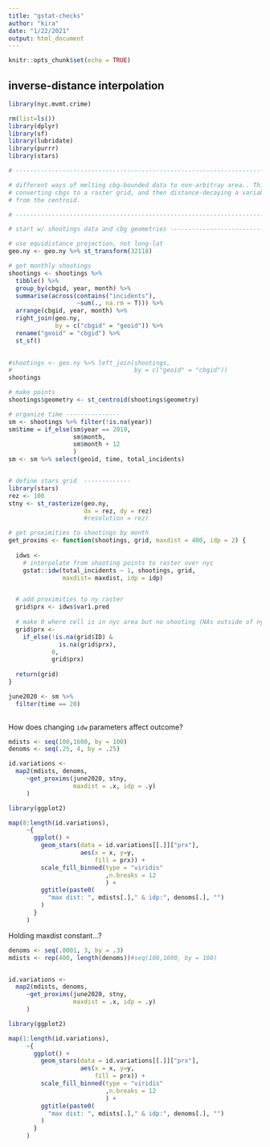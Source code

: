 ```yaml
---
title: "gstat-checks"
author: "kira"
date: "1/22/2021"
output: html_document
---
```


```r
knitr::opts_chunk$set(echo = TRUE)
```


## inverse-distance interpolation

```r

library(nyc.mvmt.crime)

rm(list=ls())
library(dplyr)
library(sf)
library(lubridate)
library(purrr)
library(stars)

# ------------------------------------------------------------------------------

# different ways of melting cbg-bounded data to non-arbitray area.. This tries
# converting cbgs to a raster grid, and then distance-decaying a variable of interest
# from the centroid.

# ------------------------------------------------------------------------------

# start w/ shootings data and cbg geometries -----------------------------------

# use equidistance projection, not long-lat
geo.ny <- geo.ny %>% st_transform(32118)

# get monthly shootings
shootings <- shootings %>% 
  tibble() %>% 
  group_by(cbgid, year, month) %>% 
  summarise(across(contains("incidents"),
                   ~sum(., na.rm = T))) %>% 
  arrange(cbgid, year, month) %>% 
  right_join(geo.ny,
             by = c("cbgid" = "geoid")) %>% 
  rename("geoid" = "cbgid") %>% 
  st_sf()

  
#shootings <- geo.ny %>% left_join(shootings,
#                                  by = c("geoid" = "cbgid"))
shootings

# make points
shootings$geometry <- st_centroid(shootings$geometry)

# organize time ---------------
sm <- shootings %>% filter(!is.na(year))
sm$time = if_else(sm$year == 2019,
                  sm$month,
                  sm$month + 12
                  )
sm <- sm %>% select(geoid, time, total_incidents)


# define stars grid  -------------
library(stars)
rez <- 100
stny <- st_rasterize(geo.ny,
                     dx = rez, dy = rez)
                     #resolution = rez)

# get proximities to shootings by month
get_proxims <- function(shootings, grid, maxdist = 400, idp = 2) {
  
  idws <- 
    # interpolate from shooting points to raster over nyc
    gstat::idw(total_incidents ~ 1, shootings, grid,
               maxdist= maxdist, idp = idp)


  # add proximities to ny raster
  grid$prx <- idws$var1.pred
  
  # make 0 where cell is in nyc area but no shooting (NAs outside of nyc area)
  grid$prx <- 
    if_else(!is.na(grid$ID) &
              is.na(grid$prx),
            0,
            grid$prx)
  
  return(grid)
}

june2020 <- sm %>% 
  filter(time == 20)
  
```

How does changing `idw` parameters affect outcome?

```r

mdists <- seq(100,1600, by = 100)
denoms <- seq(.25, 4, by = .25)

id.variations <- 
  map2(mdists, denoms,
     ~get_proxims(june2020, stny,
                  maxdist = .x, idp = .y)
     )

library(ggplot2)

map(8:length(id.variations),
     ~{
       ggplot() +
         geom_stars(data = id.variations[[.]]["prx"],
                    aes(x = x, y=y,
                        fill = prx)) +
         scale_fill_binned(type = "viridis"
                           ,n.breaks = 12
                           ) +
         ggtitle(paste0(
           "max dist: ", mdists[.]," & idp:", denoms[.], "")    
         )
       }
     )

```

Holding maxdist constant...?

```r

denoms <- seq(.0001, 3, by = .3)
mdists <- rep(400, length(denoms))#seq(100,1600, by = 100)


id.variations <- 
  map2(mdists, denoms,
     ~get_proxims(june2020, stny,
                  maxdist = .x, idp = .y)
     )

library(ggplot2)

map(1:length(id.variations),
     ~{
       ggplot() +
         geom_stars(data = id.variations[[.]]["prx"],
                    aes(x = x, y=y,
                        fill = prx)) +
         scale_fill_binned(type = "viridis"
                           ,n.breaks = 12
                           ) +
         ggtitle(paste0(
           "max dist: ", mdists[.]," & idp:", denoms[.], "")    
         )
       }
     )

```